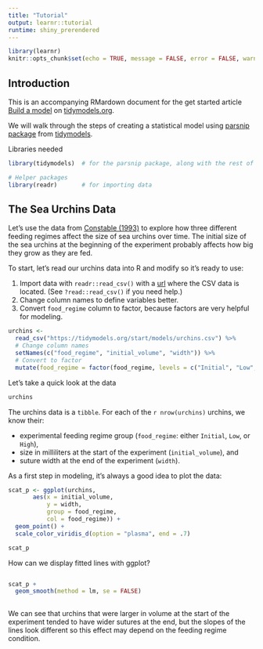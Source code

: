 ```yaml
---
title: "Tutorial"
output: learnr::tutorial
runtime: shiny_prerendered
---
```


```r
library(learnr)
knitr::opts_chunk$set(echo = TRUE, message = FALSE, error = FALSE, warning = FALSE)
```


## Introduction

This is an accompanying RMardown document for the get started article [Build a model](https://www.tidymodels.org/start/models/) on [tidymodels.org](https://www.tidymodels.org/). 

We will walk through the steps of creating a statistical model using [parsnip package](https://tidymodels.github.io/parsnip/) from [tidymodels](https://tidymodels.tidymodels.org/).

Libraries needed

```r
library(tidymodels)  # for the parsnip package, along with the rest of tidymodels

# Helper packages
library(readr)       # for importing data
```


## The Sea Urchins Data

Let's use the data from [Constable (1993)](https://link.springer.com/article/10.1007/BF00349318) to explore how three different feeding regimes affect the size of sea urchins over time. The initial size of the sea urchins at the beginning of the experiment probably affects how big they grow as they are fed. 

To start, let's read our urchins data into R and modify so it's ready to use:

1. Import data with `readr::read_csv()` with a [url]("https://tidymodels.org/start/models/urchins.csv") where the CSV data is located. (See `?read::read_csv()` if you need help.)    
2. Change column names to define variables better.   
3. Convert `food_regime` column to factor, because factors are very helpful for modeling.

```r
urchins <-
  read_csv("https://tidymodels.org/start/models/urchins.csv") %>% 
  # Change column names
  setNames(c("food_regime", "initial_volume", "width")) %>% 
  # Convert to factor
  mutate(food_regime = factor(food_regime, levels = c("Initial", "Low", "High")))
```

Let's take a quick look at the data

```r
urchins
```

The urchins data is a `tibble`. For each of the `r nrow(urchins)` urchins, we know their:

+ experimental feeding regime group (`food_regime`: either `Initial`, `Low`, or `High`),
+ size in milliliters at the start of the experiment (`initial_volume`), and
+ suture width at the end of the experiment (`width`).

As a first step in modeling, it's always a good idea to plot the data: 

```r
scat_p <- ggplot(urchins,
       aes(x = initial_volume, 
           y = width, 
           group = food_regime, 
           col = food_regime)) + 
  geom_point() +
  scale_color_viridis_d(option = "plasma", end = .7)

scat_p
```

How can we display fitted lines with ggplot?

```r


```


```r
scat_p + 
  geom_smooth(method = lm, se = FALSE) 
  
```


We can see that urchins that were larger in volume at the start of the experiment tended to have wider sutures at the end, but the slopes of the lines look different so this effect may depend on the feeding regime condition.

<!-- ## Topic 2 -->

<!-- ### Exercise with Hint -->

<!-- *Here's an exercise where the chunk is pre-evaulated via the `exercise.eval` option (so the user can see the default output we'd like them to customize). We also add a "hint" to the correct solution via the chunk immediate below labeled `print-limit-hint`.* -->

<!-- Modify the following code to limit the number of rows printed to 5: -->

<!-- ```{r print-limit, exercise=TRUE, exercise.eval=TRUE} -->
<!-- mtcars -->
<!-- ``` -->

<!-- ```{r print-limit-hint} -->
<!-- head(mtcars) -->
<!-- ``` -->

<!-- ### Quiz -->

<!-- *You can include any number of single or multiple choice questions as a quiz. Use the `question` function to define a question and the `quiz` function for grouping multiple questions together.* -->

<!-- Some questions to verify that you understand the purposes of various base and recommended R packages: -->

<!-- ```{r quiz} -->
<!-- quiz( -->
<!--   question("Which package contains functions for installing other R packages?", -->
<!--     answer("base"), -->
<!--     answer("tools"), -->
<!--     answer("utils", correct = TRUE), -->
<!--     answer("codetools") -->
<!--   ), -->
<!--   question("Which of the R packages listed below are used to create plots?", -->
<!--     answer("lattice", correct = TRUE), -->
<!--     answer("tools"), -->
<!--     answer("stats"), -->
<!--     answer("grid", correct = TRUE) -->
<!--   ) -->
<!-- ) -->
<!-- ``` -->


